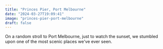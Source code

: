 ```yaml
---
title: "Princes Pier, Port Melbourne"
date: "2024-03-27T19:09:41"
image: "princes-pier-port-melbourne"
draft: false
---
```


On a random stroll to Port Melbourne, just to watch the sunset, we stumbled upon one of the most scenic places we've ever seen.
